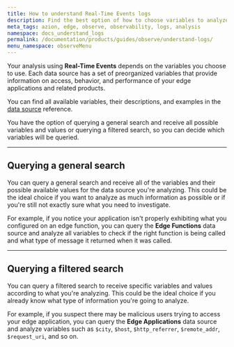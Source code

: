 ```yaml
---
title: How to understand Real-Time Events logs
description: Find the best option of how to choose variables to analyze your logs.
meta_tags: azion, edge, observe, observability, logs, analysis
namespace: docs_understand_logs
permalink: /documentation/products/guides/observe/understand-logs/
menu_namespace: observeMenu
---
```



Your analysis using **Real-Time Events** depends on the variables you choose to use. Each data source has a set of preorganized variables that provide information on access, behavior, and performance of your edge applications and related products.

You can find all available variables, their descriptions, and examples in the [data source](/en/documentation/products/observe/real-time-events/#data-sources) reference.

You have the option of querying a general search and receive all possible variables and values or querying a filtered search, so you can decide which variables will be queried.

<LinkButton link="/en/documentation/products/guides/observe/add-filters-events/" label="go to add filters guide" outlined target="_blank" />

---

## Querying a general search

You can query a general search and receive all of the variables and their possible available values for the data source you're analyzing. This could be the ideal choice if you want to analyze as much information as possible or if you're still not exactly sure what you need to investigate.

For example, if you notice your application isn't properly exhibiting what you configured on an edge function, you can query the **Edge Functions** data source and analyze all variables to check if the right function is being called and what type of message it returned when it was called.

---

## Querying a filtered search

You can query a filtered search to receive specific variables and values according to what you're analyzing. This could be the ideal choice if you already know what type of information you're going to analyze.

For example, if you suspect there may be malicious users trying to access your edge application, you can query the **Edge Applications** data source and analyze variables such as `$city`, `$host`, `$http_referrer`, `$remote_addr`, `$request_uri`, and so on.
<br /><br />

